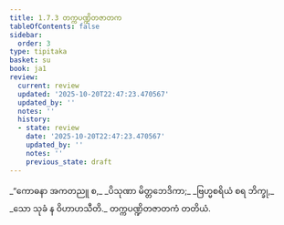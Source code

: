 ```yaml
---
title: 1.7.3 တက္ကပဏ္ဍိတဇာတက
tableOfContents: false
sidebar:
  order: 3
type: tipitaka
basket: su
book: ja1
review:
  current: review
  updated: '2025-10-20T22:47:23.470567'
  updated_by: ''
  notes: ''
  history:
  - state: review
    date: '2025-10-20T22:47:23.470567'
    updated_by: ''
    notes: ''
    previous_state: draft
---
```



<DynamicBreadcrumb />


<ReviewStatus review={frontmatter.review} showDetails={true} />

<HypothesisAnnotation frontmatter={frontmatter} />

<Division number="63" book="ja1" e="ch" v="22" p="15">

<Paragraph number="139" type="verses" book="ja1">
_“ကောဓနာ အကတညူ စ,_  
_ပိသုဏာ မိတ္တဘေဒိကာ;_  
_ဗြဟ္မစရိယံ စရ ဘိက္ခု,_  
_သော သုခံ န ဝိဟာဟသီတိ._  


</Paragraph>
</Division>

<Paragraph number="140" type="center" book="ja1">
တက္ကပဏ္ဍိတဇာတကံ တတိယံ.
</Paragraph>